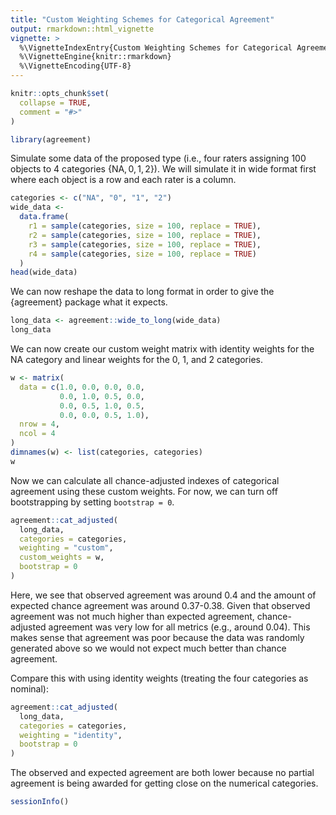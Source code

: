 ```yaml
---
title: "Custom Weighting Schemes for Categorical Agreement"
output: rmarkdown::html_vignette
vignette: >
  %\VignetteIndexEntry{Custom Weighting Schemes for Categorical Agreement}
  %\VignetteEngine{knitr::rmarkdown}
  %\VignetteEncoding{UTF-8}
---
```


```r
knitr::opts_chunk$set(
  collapse = TRUE,
  comment = "#>"
)
```

```r
library(agreement)
```

Simulate some data of the proposed type (i.e., four raters assigning 100 objects to 4 categories $\{\text{NA}, 0, 1, 2\}$). We will simulate it in wide format first where each object is a row and each rater is a column.

```r
categories <- c("NA", "0", "1", "2")
wide_data <- 
  data.frame(
    r1 = sample(categories, size = 100, replace = TRUE),
    r2 = sample(categories, size = 100, replace = TRUE),
    r3 = sample(categories, size = 100, replace = TRUE),
    r4 = sample(categories, size = 100, replace = TRUE)
  )
head(wide_data)
```

We can now reshape the data to long format in order to give the \{agreement\} package what it expects.

```r
long_data <- agreement::wide_to_long(wide_data)
long_data
```

We can now create our custom weight matrix with identity weights for the NA category and linear weights for the 0, 1, and 2 categories.

```r
w <- matrix(
  data = c(1.0, 0.0, 0.0, 0.0,
           0.0, 1.0, 0.5, 0.0,
           0.0, 0.5, 1.0, 0.5,
           0.0, 0.0, 0.5, 1.0),
  nrow = 4,
  ncol = 4
)
dimnames(w) <- list(categories, categories)
w
```

Now we can calculate all chance-adjusted indexes of categorical agreement using these custom weights. For now, we can turn off bootstrapping by setting `bootstrap = 0`.

```r
agreement::cat_adjusted(
  long_data,
  categories = categories,
  weighting = "custom",
  custom_weights = w,
  bootstrap = 0
)
```

Here, we see that observed agreement was around 0.4 and the amount of expected chance agreement was around 0.37-0.38. Given that observed agreement was not much higher than expected agreement, chance-adjusted agreement was very low for all metrics (e.g., around 0.04). This makes sense that agreement was poor because the data was randomly generated above so we would not expect much better than chance agreement.

Compare this with using identity weights (treating the four categories as nominal):

```r
agreement::cat_adjusted(
  long_data,
  categories = categories,
  weighting = "identity",
  bootstrap = 0
)
```

The observed and expected agreement are both lower because no partial agreement is being awarded for getting close on the numerical categories.

```r
sessionInfo()
```
